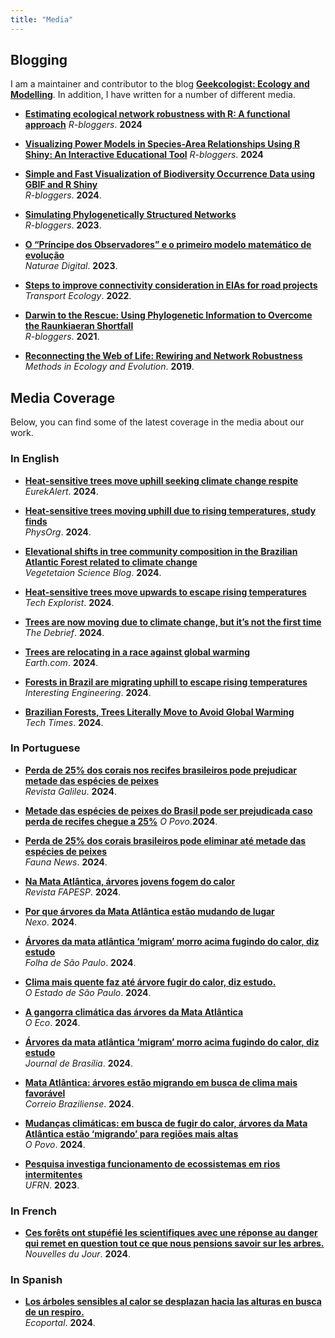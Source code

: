```yaml
---
title: "Media"
---
```


## Blogging

I am a maintainer and contributor to the blog **[Geekcologist: Ecology and Modelling](https://geekcologist.wordpress.com)**. In addition, I have written for a number of different media.  

- **[Estimating ecological network robustness with R: A functional approach](https://www.r-bloggers.com/2024/09/estimating-ecological-network-robustness-with-r-a-functional-approach/?fbclid=IwZXh0bgNhZW0CMTEAAR0q_4i0vXE10WFdKIU5ylnuEOUTGQKmMkcQKenOs1bvLG9i-yshfCw3d1c_aem_3IPw5i59S3Y2SWFEj_B76Q)**
    *R-bloggers*. **2024**

- **[Visualizing Power Models in Species-Area Relationships Using R Shiny: An Interactive Educational Tool](https://www.r-bloggers.com/2024/04/visualizing-power-models-in-species-area-relationships-using-r-shiny-an-interactive-educational-tool/)**
    *R-bloggers*. **2024**

- **[Simple and Fast Visualization of Biodiversity Occurrence Data using GBIF and R Shiny](https://www.r-bloggers.com/2024/04/simple-and-fast-visualization-of-biodiversity-occurrence-data-using-gbif-and-r-shiny/)**  
  *R-bloggers*. **2024**.

- **[Simulating Phylogenetically Structured Networks](https://www.r-bloggers.com/2023/11/simulating-phylogenetically-structured-networks/)**  
  *R-bloggers*. **2023**.

- **[O “Príncipe dos Observadores” e o primeiro modelo matemático de evolução](https://naturaemuseubiodiv.wordpress.com/2023/12/13/o-principe-dos-observadores-e-o-primeiro-modelo-matematico-de-evolucao/)**  
  *Naturae Digital*. **2023**.

- **[Steps to improve connectivity consideration in EIAs for road projects](https://transportecology.info/research/connectivity-importance-in-eias)**  
  *Transport Ecology*. **2022**.

- **[Darwin to the Rescue: Using Phylogenetic Information to Overcome the Raunkiaeran Shortfall](https://www.r-bloggers.com/2021/11/darwin-to-the-rescue-using-phylogenetic-information-to-overcome-the-raunkiaeran-shortfall/)**  
  *R-bloggers*. **2021**.

- **[Reconnecting the Web of Life: Rewiring and Network Robustness](https://methodsblog.com/2019/10/21/rewiring-network-robustness-en/)**  
  *Methods in Ecology and Evolution*. **2019**.

## Media Coverage

Below, you can find some of the latest coverage in the media about our work.

### In English  


- **[Heat-sensitive trees move uphill seeking climate change respite](https://www.eurekalert.org/news-releases/1052114)**  
  *EurekAlert*. **2024**.

- **[Heat-sensitive trees moving uphill due to rising temperatures, study finds](https://phys.org/news/2024-07-sensitive-trees-uphill-due-temperatures.html)**  
  *PhysOrg*. **2024**.
  
- **[Elevational shifts in tree community composition in the Brazilian Atlantic Forest related to climate change](https://vegsciblog.org/2024/07/28/elevational-shifts-in-tree-community-composition/)**  
  *Vegetetaion Science Blog*. **2024**.

- **[Heat-sensitive trees move upwards to escape rising temperatures](https://www.techexplorist.com/heat-sensitive-trees-move-upwards-escape-rising-temperatures/86436/)**  
  *Tech Explorist*. **2024**.

- **[Trees are now moving due to climate change, but it’s not the first time](https://thedebrief.org/trees-are-now-moving-due-to-climate-change-but-its-not-the-first-time/?fbclid=IwZXh0bgNhZW0CMTEAAR1uLMccB1G-qaxwzBn8uHTRGXOMSBCOMRSR0EJg-i3aIbUQyonkHZ3zn7o_aem_9DWPZ3EsGFUBCah8y29L4Q)**  
  *The Debrief*. **2024**.

- **[Trees are relocating in a race against global warming](https://www.earth.com/news/trees-are-relocating-in-a-race-against-global-warming/)**  
  *Earth.com*. **2024**.

- **[Forests in Brazil are migrating uphill to escape rising temperatures](https://interestingengineering.com/science/forests-in-brazil-are-migrating-uphill-to-escape-rising-temperatures)**  
  *Interesting Engineering*. **2024**.

- **[Brazilian Forests, Trees Literally Move to Avoid Global Warming](https://www.techtimes.com/articles/306838/20240724/brazilian-forests-trees-literally-move-avoid-global-warming.htm)**  
  *Tech Times*. **2024**.
  
###  In Portuguese  

- **[Perda de 25% dos corais nos recifes brasileiros pode prejudicar metade das espécies de peixes](https://revistagalileu.globo.com/ciencia/meio-ambiente/noticia/2024/09/perda-de-25percent-dos-corais-nos-recifes-brasileiros-pode-prejudicar-metade-das-especies-de-peixes.ghtml?utm_source=facebook&utm_medium=social&utm_campaign=post&fbclid=IwY2xjawFnKC5leHRuA2FlbQIxMQABHRANx4AnUY18ZJ0RvqV0YMaSj_GbVzuvUzbtyilnXZDR7aFrR4KiCk54mA_aem_HWTed5pmsZlv1ECMU4WBHQ)**  
  *Revista Galileu*. **2024**.
  
- **[Metade das espécies de peixes do Brasil pode ser prejudicada caso perda de recifes chegue a 25%](https://www.opovo.com.br/noticias/brasil/2024/09/30/metade-das-especies-de-peixes-do-brasil-pode-ser-prejudicada-caso-perda-de-recifes-chegue-a-25.html?fbclid=IwY2xjawFsZVdleHRuA2FlbQIxMQABHUWGuxgZ0lYf7_pDr8RhNZS14ZJH-LUxuUcTm8s4FkpLE6lcDnL6o1r0Gg_aem_7vo77Lalh9cgx_GkJwPTwg)**
  *O Povo*.**2024**.
    

- **[Perda de 25% dos corais brasileiros pode eliminar até metade das espécies de peixes](https://faunanews.com.br/perda-de-25-dos-corais-brasileiros-pode-eliminar-ate-metade-das-especies-de-peixes/?fbclid=IwY2xjawFnJ99leHRuA2FlbQIxMQABHSvQSej1DoagKam7HAbRcciG6cM6xfV87Y0HM2RrWFXwGibvT17PAJKkXg_aem_cLoE7VCD_SdpGZPEq7WCHg)**  
  *Fauna News*. **2024**.

- **[Na Mata Atlântica, árvores jovens fogem do calor](https://revistapesquisa.fapesp.br/na-mata-atlantica-arvores-jovens-fogem-do-calor/)**  
  *Revista FAPESP*. **2024**.

- **[Por que árvores da Mata Atlântica estão mudando de lugar](https://www.nexojornal.com.br/expresso/2024/08/09/por-que-arvores-da-mata-atlantica-estao-mudando-de-lugar)**  
  *Nexo*. **2024**.

- **[Árvores da mata atlântica ‘migram’ morro acima fugindo do calor, diz estudo](https://www1.folha.uol.com.br/folha-social-mais/2024/07/arvores-da-mata-atlantica-migram-morro-acima-fugindo-do-calor-diz-estudo.shtml?utm_source=twitter&utm_medium=social&utm_campaign=twfolha&s=08)**  
  *Folha de São Paulo*. **2024**.

- **[Clima mais quente faz até árvore fugir do calor, diz estudo.](https://www.estadao.com.br/ciencia/clima-arvores-calor-mata-atlantica-nprm/)**  
  *O Estado de São Paulo*. **2024**.

- **[A gangorra climática das árvores da Mata Atlântica](https://oeco.org.br/salada-verde/a-gangorra-climatica-das-arvores-da-mata-atlantica/?fbclid=IwZXh0bgNhZW0CMTEAAR1Hp-oxYDwStHj0pRMnNRBDK00dBsO3Z_VrrjkTDGMMTy96BgTZSITtn1o_aem_9WfJ1QVrUKgO8e5H-XFVQg)**  
  *O Eco*. **2024**.

- **[Árvores da mata atlântica ‘migram’ morro acima fugindo do calor, diz estudo](https://jornaldebrasilia.com.br/noticias/mundo/arvores-da-mata-atlantica-migram-morro-acima-fugindo-do-calor-diz-estudo/)**  
  *Journal de Brasília*. **2024**.

- **[Mata Atlântica: árvores estão migrando em busca de clima mais favorável](https://www.correiobraziliense.com.br/ciencia-e-saude/2024/07/6904652-mata-atlantica-arvores-estao-migrando-em-busca-de-clima-mais-favoravel.html)**  
  *Correio Braziliense*. **2024**.

- **[Mudanças climáticas: em busca de fugir do calor, árvores da Mata Atlântica estão ‘migrando’ para regiões mais altas](https://www.opovo.com.br/noticias/brasil/2024/07/24/mudancas-climaticas-em-busca-de-fugir-do-calor-arvores-da-mata-atlantica-estao-migrando-para-regioes-mais-altas.html)**  
  *O Povo*. **2024**.
  
- **[Pesquisa investiga funcionamento de ecossistemas em rios intermitentes](https://ufrn.br/imprensa/noticias/76527/pesquisa-investiga-funcionamento-de-ecossistemas-em-rios-intermitentes?fbclid=IwAR1a2RcVO0mQmtOLhT2RM3Wjozcr1WQvzQPfvfzMLInU2J4Er0Ox0rb6FpM)**  
  *UFRN*. **2023**.
  
###  In French

- **[Ces forêts ont stupéfié les scientifiques avec une réponse au danger qui remet en question tout ce que nous pensions savoir sur les arbres.](https://nouvelles-dujour.com/ces-forets-ont-stupefie-les-scientifiques-avec-une-reponse-au-danger-qui-remet-en-question-tout-ce-que-nous-pensions-savoir-sur-les-arbres/)**  
  *Nouvelles du Jour*. **2024**.

###  In Spanish

- **[Los árboles sensibles al calor se desplazan hacia las alturas en busca de un respiro.](https://www.ecoportal.net/temas-especiales/cambio-climatico/los-arboles/)**  
  *Ecoportal*. **2024**.
